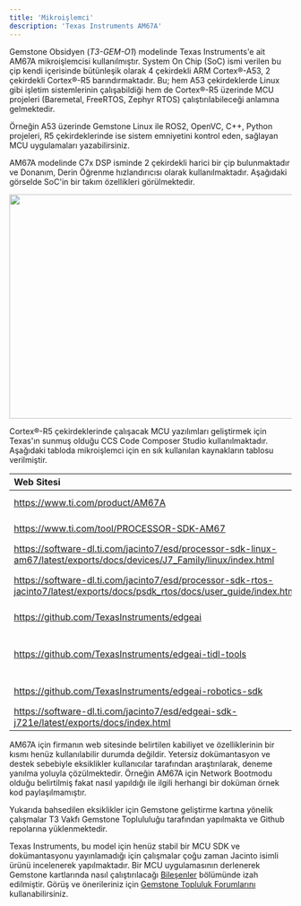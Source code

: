 ```yaml
---
title: 'Mikroişlemci'
description: 'Texas Instruments AM67A'
---
```


Gemstone Obsidyen (_T3-GEM-O1_) modelinde Texas Instruments'e ait AM67A mikroişlemcisi kullanılmıştır.
System On Chip (SoC) ismi verilen bu çip kendi içerisinde bütünleşik olarak 4 çekirdekli ARM Cortex®-A53,
2 çekirdekli Cortex®-R5 barındırmaktadır. Bu; hem A53 çekirdeklerde Linux gibi işletim sistemlerinin çalışabildiği
hem de Cortex®-R5 üzerinde MCU projeleri (Baremetal, FreeRTOS, Zephyr RTOS) çalıştırılabileceği
anlamına gelmektedir.

<Tip>Örneğin A53 üzerinde Gemstone Linux ile ROS2, OpenVC, C++, Python projeleri, R5 çekirdeklerinde ise sistem emniyetini kontrol eden, sağlayan MCU uygulamaları yazabilirsiniz.</Tip>

AM67A modelinde C7x DSP isminde 2 çekirdekli harici bir çip bulunmaktadır ve Donanım, Derin Öğrenme
hızlandırıcısı olarak kullanılmaktadır. Aşağıdaki görselde SoC'in bir takım özellikleri görülmektedir.

<Frame caption="Texas AM67A">
  <img height="400" width="600" src="/images/ti-am67a/soc.svg" />
</Frame>

Cortex®-R5 çekirdeklerinde çalışacak MCU yazılımları geliştirmek için Texas'ın sunmuş olduğu
CCS Code Composer Studio kullanılmaktadır. Aşağıdaki tabloda mikroişlemci için en sık kullanılan kaynakların
tablosu verilmiştir.

| Web Sitesi | Açıklama |
| :--------- | :------- |
| https://www.ti.com/product/AM67A | Texas AM67A ürün sayfası |
| https://www.ti.com/tool/PROCESSOR-SDK-AM67 | Texas AM67A SDK'sı |
| https://software-dl.ti.com/jacinto7/esd/processor-sdk-linux-am67/latest/exports/docs/devices/J7_Family/linux/index.html | SDK Dokümantasyonu |
| https://software-dl.ti.com/jacinto7/esd/processor-sdk-rtos-jacinto7/latest/exports/docs/psdk_rtos/docs/user_guide/index.html | AM67A içeren Jacinto modeli dokümantasyonu |
| https://github.com/TexasInstruments/edgeai | Edge-AI github ana reposu |
| https://github.com/TexasInstruments/edgeai-tidl-tools | Edge-AI Yapay Zeka çalışmalarında kullanılan araçlar |
| https://github.com/TexasInstruments/edgeai-robotics-sdk | Edge-AI Robotics SDK |
| https://software-dl.ti.com/jacinto7/esd/edgeai-sdk-j721e/latest/exports/docs/index.html | Edge-AI Dokümanları |

<Warning>AM67A için firmanın web sitesinde belirtilen kabiliyet ve özelliklerinin bir kısmı henüz kullanılabilir durumda değildir. Yetersiz dokümantasyon ve destek sebebiyle eksiklikler kullanıcılar tarafından araştırılarak, deneme yanılma yoluyla çözülmektedir. Örneğin AM67A için Network Bootmodu olduğu belirtilmiş fakat nasıl yapıldığı ile ilgili herhangi bir doküman örnek kod paylaşılmamıştır.</Warning>

<Check>Yukarıda bahsedilen eksiklikler için Gemstone geliştirme kartına yönelik çalışmalar T3 Vakfı Gemstone Toplululuğu tarafından yapılmakta ve Github repolarına yüklenmektedir.</Check>

Texas Instruments, bu model için henüz stabil bir MCU SDK ve dokümantasyonu yayınlamadığı için çalışmalar çoğu zaman
Jacinto isimli ürünü incelenerek yapılmaktadır. Bir MCU uygulamasının derlenerek Gemstone kartlarında nasıl
çalıştırılacağı [Bileşenler](./boards/o1/peripherals/mcu) bölümünde izah edilmiştir. Görüş ve önerileriniz için
[Gemstone Topluluk Forumlarını](https://community.t3gemstone.org/) kullanabilirsiniz.


